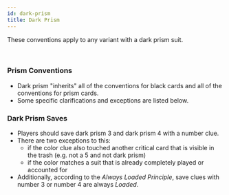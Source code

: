 ```yaml
---
id: dark-prism
title: Dark Prism
---
```


These conventions apply to any variant with a dark prism suit.

<br />

### Prism Conventions

- Dark prism "inherits" all of the conventions for black cards and all of the conventions for prism cards.
- Some specific clarifications and exceptions are listed below.

### Dark Prism Saves

- Players should save dark prism 3 and dark prism 4 with a number clue.
- There are two exceptions to this:
  - if the color clue also touched another critical card that is visible in the trash (e.g. not a 5 and not dark prism)
  - if the color matches a suit that is already completely played or accounted for
- Additionally, according to the _Always Loaded Principle_, save clues with number 3 or number 4 are always _Loaded_.
